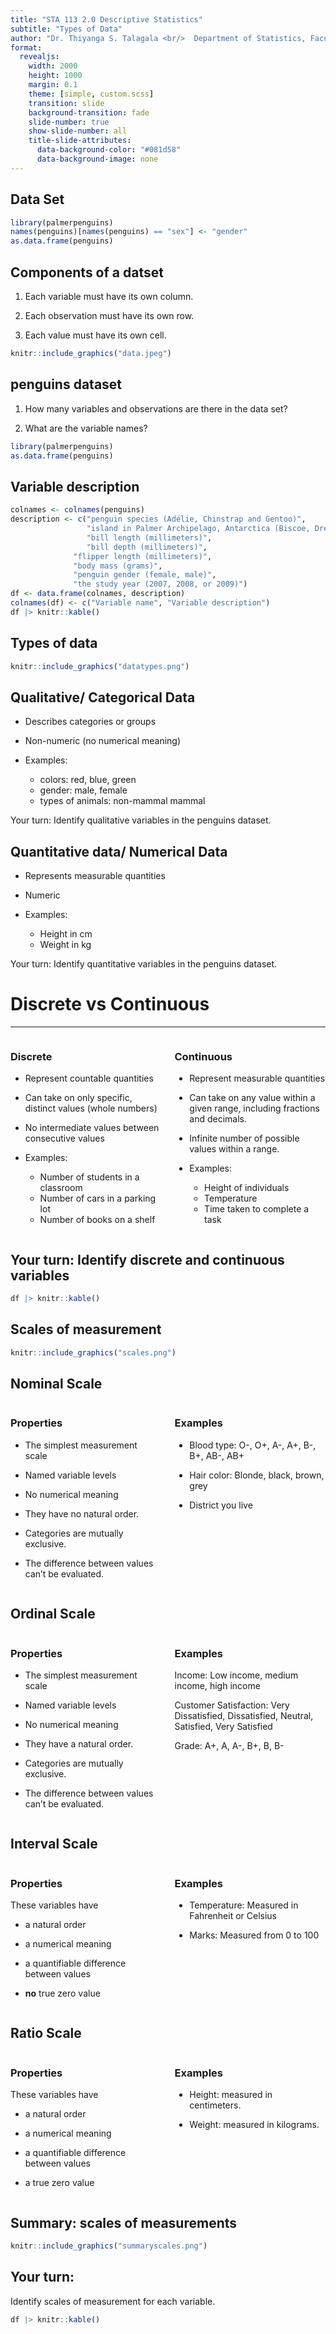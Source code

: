 ```yaml
---
title: "STA 113 2.0 Descriptive Statistics"
subtitle: "Types of Data"
author: "Dr. Thiyanga S. Talagala <br/>  Department of Statistics, Faculty of Applied Sciences <br/> University of Sri Jayewardenepura, Sri Lanka"
format:
  revealjs:
    width: 2000
    height: 1000
    margin: 0.1
    theme: [simple, custom.scss]
    transition: slide
    background-transition: fade
    slide-number: true
    show-slide-number: all
    title-slide-attributes: 
      data-background-color: "#081d58"
      data-background-image: none
---
```


## Data Set

```r
library(palmerpenguins)
names(penguins)[names(penguins) == "sex"] <- "gender"
as.data.frame(penguins)
```

## Components of a datset

1.  Each variable must have its own column.

2.  Each observation must have its own row.

3.  Each value must have its own cell.

```r
knitr::include_graphics("data.jpeg")
```

## penguins dataset

1.  How many variables and observations are there in the data set?

2.  What are the variable names?

```r
library(palmerpenguins)
as.data.frame(penguins)
```

## Variable description

```r
colnames <- colnames(penguins)
description <- c("penguin species (Adélie, Chinstrap and Gentoo)", 
                 "island in Palmer Archipelago, Antarctica (Biscoe, Dream or Torgersen)", 
                 "bill length (millimeters)", 
                 "bill depth (millimeters)", 
              "flipper length (millimeters)",
              "body mass (grams)",
              "penguin gender (female, male)",
              "the study year (2007, 2008, or 2009)")
df <- data.frame(colnames, description)
colnames(df) <- c("Variable name", "Variable description")
df |> knitr::kable()
```

## Types of data

```r
knitr::include_graphics("datatypes.png")
```

## Qualitative/ Categorical Data

-   Describes categories or groups

-   Non-numeric (no numerical meaning)

-   Examples:

    -   colors: red, blue, green\
    -   gender: male, female
    -   types of animals: non-mammal mammal

Your turn: Identify qualitative variables in the penguins dataset.

## Quantitative data/ Numerical Data

-   Represents measurable quantities

-   Numeric

-   Examples:

    -   Height in cm
    -   Weight in kg

Your turn: Identify quantitative variables in the penguins dataset.

# Discrete vs Continuous

------------------------------------------------------------------------

::: columns
::: {.column width="50%"}
### Discrete

-   Represent countable quantities

-   Can take on only specific, distinct values (whole numbers)

-   No intermediate values between consecutive values

-   Examples:

    -   Number of students in a classroom
    -   Number of cars in a parking lot
    -   Number of books on a shelf
:::

::: {.column width="50%"}
### Continuous

-   Represent measurable quantities

-   Can take on any value within a given range, including fractions and decimals.

-   Infinite number of possible values within a range.

-   Examples:

    -   Height of individuals
    -   Temperature
    -   Time taken to complete a task
:::
:::

## Your turn: Identify discrete and continuous variables

```r
df |> knitr::kable()
```

## Scales of measurement

```r
knitr::include_graphics("scales.png")
```

## Nominal Scale

::: columns
::: {.column width="50%"}
### Properties

-   The simplest measurement scale

-   Named variable levels

-   No numerical meaning

-   They have no natural order.

-   Categories are mutually exclusive.

-   The difference between values can’t be evaluated.
:::

::: {.column width="50%"}
### Examples

<!--https://www.statology.org/levels-of-measurement-nominal-ordinal-interval-and-ratio/-->

-   Blood type: O-, O+, A-, A+, B-, B+, AB-, AB+

-   Hair color: Blonde, black, brown, grey

-   District you live
:::
:::

## Ordinal Scale

::: columns
::: {.column width="50%"}
### Properties

-   The simplest measurement scale

-   Named variable levels

-   No numerical meaning

-   They have a natural order.

-   Categories are mutually exclusive.

-   The difference between values can’t be evaluated.
:::

::: {.column width="50%"}
### Examples

Income: Low income, medium income, high income

Customer Satisfaction: Very Dissatisfied, Dissatisfied, Neutral, Satisfied, Very Satisfied

Grade: A+, A, A-, B+, B, B-
:::
:::

## Interval Scale

::: columns
::: {.column width="50%"}
### Properties

These variables have

-   a natural order

-   a numerical meaning

-   a quantifiable difference between values

-   **no** true zero value
:::

::: {.column width="50%"}
### Examples

-   Temperature: Measured in Fahrenheit or Celsius

-   Marks: Measured from 0 to 100
:::
:::

## Ratio Scale

::: columns
::: {.column width="50%"}
### Properties

These variables have

-   a natural order

-   a numerical meaning

-   a quantifiable difference between values

-   a true zero value
:::

::: {.column width="50%"}
### Examples

-   Height: measured in centimeters.

-   Weight: measured in kilograms.
:::
:::

## Summary: scales of measurements

```r
knitr::include_graphics("summaryscales.png")
```

## Your turn:

Identify scales of measurement for each variable.

```r
df |> knitr::kable()
```
